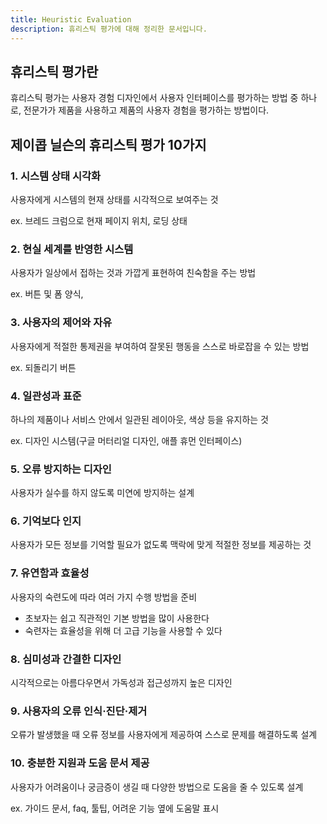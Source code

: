 ```yaml
---
title: Heuristic Evaluation
description: 휴리스틱 평가에 대해 정리한 문서입니다.
---
```


## 휴리스틱 평가란

휴리스틱 평가는 사용자 경험 디자인에서 사용자 인터페이스를 평가하는 방법 중 하나로, 전문가가 제품을 사용하고 제품의 사용자 경험을 평가하는 방법이다.


## 제이콥 닐슨의 휴리스틱 평가 10가지


### 1. 시스템 상태 시각화

사용자에게 시스템의 현재 상태를 시각적으로 보여주는 것

ex. 브레드 크럼으로 현재 페이지 위치, 로딩 상태


### 2. 현실 세계를 반영한 시스템

사용자가 일상에서 접하는 것과 가깝게 표현하여 친숙함을 주는 방법

ex. 버튼 및 폼 양식,


### 3. 사용자의 제어와 자유

사용자에게 적절한 통제권을 부여하여 잘못된 행동을 스스로 바로잡을 수 있는 방법

ex. 되돌리기 버튼


### 4. 일관성과 표준

하나의 제품이나 서비스 안에서 일관된 레이아웃, 색상 등을 유지하는 것

ex. 디자인 시스템(구글 머터리얼 디자인, 애플 휴먼 인터페이스)


### 5. 오류 방지하는 디자인

사용자가 실수를 하지 않도록 미연에 방지하는 설계


### 6. 기억보다 인지

사용자가 모든 정보를 기억할 필요가 없도록 맥락에 맞게 적절한 정보를 제공하는 것


### 7. 유연함과 효율성

사용자의 숙련도에 따라 여러 가지 수행 방법을 준비

- 초보자는 쉽고 직관적인 기본 방법을 많이 사용한다
- 숙련자는 효율성을 위해 더 고급 기능을 사용할 수 있다


### 8. 심미성과 간결한 디자인

시각적으로는 아름다우면서 가독성과 접근성까지 높은 디자인


### 9. 사용자의 오류 인식·진단·제거

오류가 발생했을 때 오류 정보를 사용자에게 제공하여 스스로 문제를 해결하도록 설계


### 10. 충분한 지원과 도움 문서 제공

사용자가 어려움이나 궁금증이 생길 때 다양한 방법으로 도움을 줄 수 있도록 설계

ex. 가이드 문서, faq, 툴팁, 어려운 기능 옆에 도움말 표시

